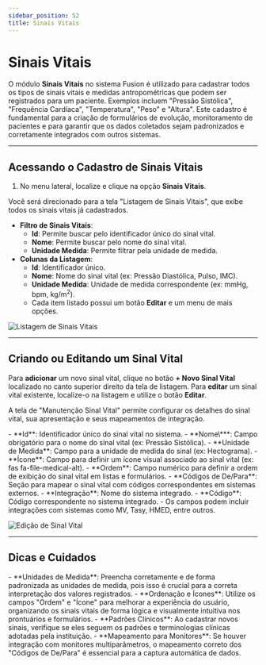 ```yaml
---
sidebar_position: 52
title: Sinais Vitais
---
```



# Sinais Vitais

O módulo **Sinais Vitais** no sistema Fusion é utilizado para cadastrar todos os tipos de sinais vitais e medidas antropométricas que podem ser registrados para um paciente. Exemplos incluem "Pressão Sistólica", "Frequência Cardíaca", "Temperatura", "Peso" e "Altura". Este cadastro é fundamental para a criação de formulários de evolução, monitoramento de pacientes e para garantir que os dados coletados sejam padronizados e corretamente integrados com outros sistemas.

---

## Acessando o Cadastro de Sinais Vitais

1.  No menu lateral, localize e clique na opção **Sinais Vitais**.

Você será direcionado para a tela "Listagem de Sinais Vitais", que exibe todos os sinais vitais já cadastrados.

-   **Filtro de Sinais Vitais**:
    -   **Id**: Permite buscar pelo identificador único do sinal vital.
    -   **Nome**: Permite buscar pelo nome do sinal vital.
    -   **Unidade Medida**: Permite filtrar pela unidade de medida.
-   **Colunas da Listagem**:
    -   **Id**: Identificador único.
    -   **Nome**: Nome do sinal vital (ex: Pressão Diastólica, Pulso, IMC).
    -   **Unidade Medida**: Unidade de medida correspondente (ex: mmHg, bpm, kg/m<sup>2</sup>).
    -   Cada item listado possui um botão **Editar** e um menu de mais opções.

![Listagem de Sinais Vitais](/img/lista_vitais.png)

---

## Criando ou Editando um Sinal Vital

Para **adicionar** um novo sinal vital, clique no botão **+ Novo Sinal Vital** localizado no canto superior direito da tela de listagem.
Para **editar** um sinal vital existente, localize-o na listagem e utilize o botão **Editar**.

A tela de "Manutenção Sinal Vital" permite configurar os detalhes do sinal vital, sua apresentação e seus mapeamentos de integração.

<Admonition type="info" title="Campos de Cadastro do Sinal Vital">
-   **Id**: Identificador único do sinal vital no sistema.
-   **Nome\***: Campo obrigatório para o nome do sinal vital (ex: Pressão Sistólica).
-   **Unidade de Medida**: Campo para a unidade de medida do sinal (ex: Hectograma).
-   **Ícone**: Campo para definir um ícone visual associado ao sinal vital (ex: fas fa-file-medical-alt).
-   **Ordem**: Campo numérico para definir a ordem de exibição do sinal vital em listas e formulários.
-   **Códigos de De/Para**: Seção para mapear o sinal vital com códigos correspondentes em sistemas externos.
    -   **Integração**: Nome do sistema integrado.
    -   **Código**: Código correspondente no sistema integrado.
    -   Os campos podem incluir integrações com sistemas como MV, Tasy, HMED, entre outros.

</Admonition>

![Edição de Sinal Vital](/img/edit_vitais.png)

---

## Dicas e Cuidados

<Admonition type="tip" title="Boas Práticas no Cadastro de Sinais Vitais">
-   **Unidades de Medida**: Preencha corretamente e de forma padronizada as unidades de medida, pois isso é crucial para a correta interpretação dos valores registrados.
-   **Ordenação e Ícones**: Utilize os campos "Ordem" e "Ícone" para melhorar a experiência do usuário, organizando os sinais vitais de forma lógica e visualmente intuitiva nos prontuários e formulários.
-   **Padrões Clínicos**: Ao cadastrar novos sinais, verifique se eles seguem os padrões e terminologias clínicas adotadas pela instituição.
-   **Mapeamento para Monitores**: Se houver integração com monitores multiparâmetros, o mapeamento correto dos "Códigos de De/Para" é essencial para a captura automática de dados.
</Admonition>